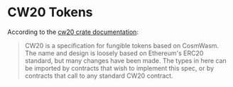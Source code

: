 # CW20 Tokens

According to the [cw20 crate documentation](https://docs.rs/crate/cw20/0.2.3):

> CW20 is a specification for fungible tokens based on CosmWasm. The name and design is loosely based on Ethereum's ERC20 standard, but many changes have been made. The types in here can be imported by contracts that wish to implement this spec, or by contracts that call to any standard CW20 contract.
